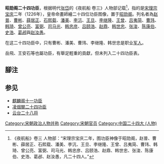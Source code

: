 '''昭勋阁二十四功臣'''，根据明代[[张岱|张岱]]的《夜航船 卷三》人物部记载<ref>《夜航船》卷三 人物部：“宋理宗宝庆二年，图功臣神像于昭勋阁，赵普、曹彬、薛居正、石熙载、潘美、李沆、王旦、李继隆、王曾、吕夷简、曹玮、韩琦、曾公亮、富弼、司马光、韩忠彦、吕颐浩、赵鼎、韩世忠、张浚、陈康伯、史浩、葛邲、赵汝愚，凡二十四人。”</ref>，指的是[[宋理宗|宋理宗]][[宝庆|宝庆]]二年（1226年），皇帝命畫師繪二十四位功臣图像，置于[[昭勋阁|昭勋阁]]。列名者為[[赵普|赵普]]、[[曹彬|曹彬]]、[[薛居正|薛居正]]、[[石熙载|石熙载]]、[[潘美|潘美]]、[[李沆|李沆]]、[[王旦|王旦]]、[[李继隆|李继隆]]、[[王曾|王曾]]、[[吕夷简|吕夷简]]、[[曹玮|曹玮]]、[[韩琦|韩琦]]、[[曾公亮|曾公亮]]、[[富弼|富弼]]、[[司马光|司马光]]、[[韩忠彦|韩忠彦]]、[[吕颐浩|吕颐浩]]、[[赵鼎|赵鼎]]、[[韩世忠|韩世忠]]、[[张浚|张浚]]、[[陈康伯|陈康伯]]、[[史浩|史浩]]、[[葛邲|葛邲]]與[[赵汝愚|赵汝愚]]。

在这二十四功臣中，只有曹彬、潘美、曹玮、李继隆、韩世忠是职业[[军人|军人]]。

岳飛、王安石等也屬功臣，有舉足輕重的貢獻，但未列入二十四功臣表。

== 腳注 ==
{{reflist}}

== 参见 ==
{{Portal box|中国|军事|人物}}
* [[麒麟阁十一功臣|麒麟阁十一功臣]]
* [[凌烟阁|凌烟閣二十四功臣]]
* [[云台二十八将|云台二十八将]]

[[Category:宋朝政治人物并称|Category:宋朝政治人物并称]]
[[Category:宋朝官员|Category:宋朝官员]]
[[Category:中国二十四大_(人物)|Category:中国二十四大 (人物)]]